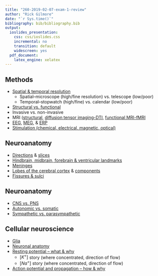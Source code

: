 ```yaml
---
title: "260-2019-02-07-exam-1-review"
author: "Rick Gilmore"
date: "`r Sys.time()`"
bibliography: bib/bibliography.bib
output:
  ioslides_presentation:
    css: css/ioslides.css
    incremental: no
    transition: default
    widescreen: yes
  pdf_document:
    latex_engine: xelatex
---
```


## Methods

- [Spatial & temporal resolution](https://psu-psychology.github.io/psych-260-2019-spring/lectures/260-2019-01-10-history-levels-methods.html#27)
    - Spatial--microscope (high/fine resolution) vs. telescope (low/poor)
    - Temporal--stopwatch (high/fine) vs. calendar (low/poor)
- [Structural vs. functional](https://psu-psychology.github.io/psych-260-2019-spring/lectures/260-2019-01-10-history-levels-methods.html#41)
- Invasive vs. non-invasive
- MRI ([structural](https://psu-psychology.github.io/psych-260-2019-spring/lectures/260-2019-01-10-history-levels-methods.html#59), [diffusion tensor imaging-DTI](https://psu-psychology.github.io/psych-260-2019-spring/lectures/260-2019-01-10-history-levels-methods.html#61), [functional MRI-fMRI](https://psu-psychology.github.io/psych-260-2019-spring/lectures/260-2019-01-15-functional-methods.html#36)
- [EEG](https://psu-psychology.github.io/psych-260-2019-spring/lectures/260-2019-01-15-functional-methods.html#41), [MEG](https://psu-psychology.github.io/psych-260-2019-spring/lectures/260-2019-01-15-functional-methods.html#48), & [ERP](https://psu-psychology.github.io/psych-260-2019-spring/lectures/260-2019-01-15-functional-methods.html#45)
- [Stimulation (chemical, electrical, magnetic, optical)](https://psu-psychology.github.io/psych-260-2019-spring/lectures/260-2019-01-15-functional-methods.html#52)

## Neuroanatomy

- [Directions](https://psu-psychology.github.io/psych-260-2019-spring/lectures/260-2019-01-17-anatomy-I.html#24) & [slices](https://psu-psychology.github.io/psych-260-2019-spring/lectures/260-2019-01-17-anatomy-I.html#27)
- [Hindbrain, midbrain, forebrain & ventricular landmarks](https://psu-psychology.github.io/psych-260-2019-spring/lectures/260-2019-01-17-anatomy-I.html#41)
- [Meninges](https://psu-psychology.github.io/psych-260-2019-spring/lectures/260-2019-01-17-anatomy-I.html#30)
- [Lobes of the cerebral cortex](https://psu-psychology.github.io/psych-260-2019-spring/lectures/260-2019-01-22-anatomy-II.html#37) & [components](https://psu-psychology.github.io/psych-260-2019-spring/lectures/260-2019-01-22-anatomy-II.html#68)
- [Fissures & sulci](https://psu-psychology.github.io/psych-260-2017-fall/lectures/260-2017-09-06-anatomy-II.html#30)

## Neuroanatomy

- [CNS vs. PNS](https://psu-psychology.github.io/psych-260-2019-spring/lectures/260-2019-01-17-anatomy-I.html#40)
- [Autonomic vs. somatic](https://psu-psychology.github.io/psych-260-2019-spring/lectures/260-2019-01-22-anatomy-II.html#79)
- [Sympathetic vs. parasympathetic](https://psu-psychology.github.io/psych-260-2019-spring/lectures/260-2019-01-22-anatomy-II.html#82)

## Cellular neuroscience

- [Glia](https://psu-psychology.github.io/psych-260-2019-spring/lectures/260-2019-01-29-cells.html#41)
- [Neuronal anatomy](https://psu-psychology.github.io/psych-260-2019-spring/lectures/260-2019-01-29-cells.html#53)
- [Resting potential -- what & why](https://psu-psychology.github.io/psych-260-2019-spring/lectures/260-2019-01-29-cells.html#74)
    - $[K^+]$ story (where concentrated, direction of flow)
    + $[Na^+]$ story (where concentrated, direction of flow)
- [Action potential and propagation -- how & why](https://psu-psychology.github.io/psych-260-2019-spring/lectures/260-2019-01-31-neurophys-II.html#38)
